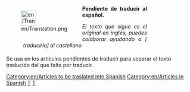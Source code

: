 <div style="width: 75%; margin: .5cm 0; clear: both"><div style="float: left">[[File:en/Translation.png|40px|left]]</div>
<div class="plainlinks" style="margin-left: 1.2cm; text-align: justify"><p style="border-bottom: 1px solid #8888aa">'''Pendiente de traducir al español.'''</p>
<p style="font-size: 90%">''El texto que sigue es el original en inglés, puedes colaborar ayudando a [{{fullurl:{{FULLPAGENAME}}|action=edit}} traducirlo] al castellano''</p></div></div>
<includeonly>[[Category:en/Articles to be traslated into Spanish]][[Category:en/Articles in Spanish]]</includeonly>
<noinclude>
Se usa en los artículos pendientes de traducir para separar el texto traducido del que falta por traducir.
[[Category:en/Templates|T]][[Category:en/Message boxes|T]]
</noinclude>